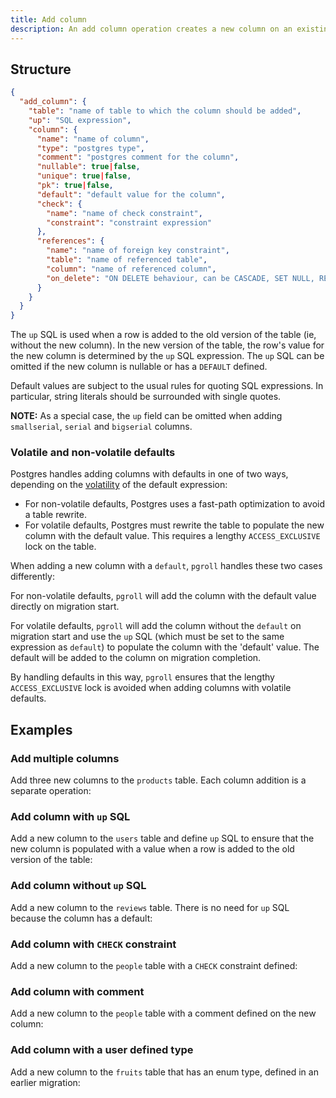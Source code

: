 ```yaml
---
title: Add column
description: An add column operation creates a new column on an existing table.
---
```


## Structure

```json
{
  "add_column": {
    "table": "name of table to which the column should be added",
    "up": "SQL expression",
    "column": {
      "name": "name of column",
      "type": "postgres type",
      "comment": "postgres comment for the column",
      "nullable": true|false,
      "unique": true|false,
      "pk": true|false,
      "default": "default value for the column",
      "check": {
        "name": "name of check constraint",
        "constraint": "constraint expression"
      },
      "references": {
        "name": "name of foreign key constraint",
        "table": "name of referenced table",
        "column": "name of referenced column",
        "on_delete": "ON DELETE behaviour, can be CASCADE, SET NULL, RESTRICT, or NO ACTION. Default is NO ACTION",
      }
    }
  }
}
```

The `up` SQL is used when a row is added to the old version of the table (ie, without the new column). In the new version of the table, the row's value for the new column is determined by the `up` SQL expression. The `up` SQL can be omitted if the new column is nullable or has a `DEFAULT` defined.

Default values are subject to the usual rules for quoting SQL expressions. In particular, string literals should be surrounded with single quotes.

**NOTE:** As a special case, the `up` field can be omitted when adding `smallserial`, `serial` and `bigserial` columns.

### Volatile and non-volatile defaults

Postgres handles adding columns with defaults in one of two ways, depending on the [volatility](https://www.postgresql.org/docs/current/xfunc-volatility.html) of the default expression:
  * For non-volatile defaults, Postgres uses a fast-path optimization to avoid a table rewrite.
  * For volatile defaults, Postgres must rewrite the table to populate the new column with the default value. This requires a lengthy `ACCESS_EXCLUSIVE` lock on the table.

When adding a new column with a `default`, `pgroll` handles these two cases differently:

For non-volatile defaults, `pgroll` will add the column with the default value directly on migration start.

For volatile defaults, `pgroll` will add the column without the `default` on migration start and use the `up` SQL (which must be set to the same expression as `default`) to populate the column with the 'default' value. The default will be added to the column on migration completion.

By handling defaults in this way, `pgroll` ensures that the lengthy `ACCESS_EXCLUSIVE` lock is avoided when adding columns with volatile defaults.

## Examples

### Add multiple columns

Add three new columns to the `products` table. Each column addition is a separate operation:

<ExampleSnippet example="03_add_column.json" language="json" />

### Add column with `up` SQL

Add a new column to the `users` table and define `up` SQL to ensure that the new column is populated with a value when a row is added to the old version of the table:

<ExampleSnippet example="06_add_column_to_sql_table.json" language="json" />

### Add column without `up` SQL

Add a new column to the `reviews` table. There is no need for `up` SQL because the column has a default:

<ExampleSnippet example="17_add_rating_column.json" language="json" />

### Add column with `CHECK` constraint

Add a new column to the `people` table with a `CHECK` constraint defined:

<ExampleSnippet
  example="26_add_column_with_check_constraint.json"
  language="json"
/>

### Add column with comment

Add a new column to the `people` table with a comment defined on the new column:

<ExampleSnippet example="30_add_column_simple_up.json" language="json" />

### Add column with a user defined type

Add a new column to the `fruits` table that has an enum type, defined in an earlier migration:

<ExampleSnippet example="41_add_enum_column.json" language="json" />
